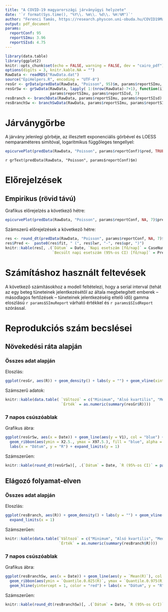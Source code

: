 ```yaml
---
title: "A COVID-19 magyarországi járványügyi helyzete"
date: '`r format(Sys.time(), "%Y\\. %m\\. %d\\. %H:%M")`'
author: "Ferenci Tamás, https://research.physcon.uni-obuda.hu/COVID19MagyarEpi/"
output: pdf_document
params:
  reportConf: 95
  reportSImu: 3.96
  reportSIsd: 4.75
---
```


```r
library(data.table)
library(ggplot2)
knitr::opts_chunk$set(echo = FALSE, warning = FALSE, dev = "cairo_pdf")
options(digits = 3, knitr.kable.NA = "")
RawData <- readRDS("RawData.dat")
source("EpiHelpers.R", encoding = "UTF-8")
resGr <- grData(predData(RawData, "Poisson", 95)$m, params$reportSImu, params$reportSIsd)
resGrSw <- grSwData(RawData, lapply( 1:(nrow(RawData)-7+1), function(i) predData(RawData[i:(i+7-1)], "Poisson", 95)$m ),
                    params$reportSImu, params$reportSIsd, 7)
resBranch <- branchData(RawData, params$reportSImu, params$reportSIsd)
resBranchSw <- branchSwData(RawData, params$reportSImu, params$reportSIsd, 7)
```

# Járványgörbe

A járvány jelenlegi görbéje, az illesztett exponenciális görbével és LOESS nemparaméteres simítóval, logaritmikus függőleges tengellyel:

```r
epicurvePlot(predData(RawData, "Poisson", params$reportConf)$pred, TRUE, TRUE, TRUE, TRUE, params$reportConf)
```

`r grText(predData(RawData, "Poisson", params$reportConf)$m)`

# Előrejelzések

## Empirikus (rövid távú)

Grafikus előrejelzés a következő hétre:

```r
epicurvePlot(predData(RawData, "Poisson", params$reportConf, NA, 7)$pred, TRUE, TRUE, FALSE, TRUE, NA)
```

Számszerű előrejelzések a következő hétre:

```r
res <- round_dt(predData(RawData, "Poisson", params$reportConf, NA, 7)$pred)
res$Pred <-  paste0(res$fit, " (", res$lwr, "-", res$upr, ")")
knitr::kable(res[, .(`Dátum` = Date, `Napi esetszám [fő/nap]` = CaseNumber,
                     `Becsült napi esetszám (95%-os CI) [fő/nap]` = Pred)])
```

# Számításhoz használt feltevések

A következő számításokhoz a modell feltételezi, hogy a serial interval (tehát az egy beteg tüneteinek jelentkezésétől az általa megbetegített emberek -- másodlagos fertőzések -- tüneteinek jelentkezéséig eltelő idő) gamma eloszlású `r params$SImuReport` várható értékkel és `r params$SIsdReport` szórással.

# Reprodukciós szám becslései

## Növekedési ráta alapján

### Összes adat alapján

Eloszlás:

```r
ggplot(resGr, aes(R)) + geom_density() + labs(y = "") + geom_vline(xintercept = 1, col = "red", size = 2) + expand_limits(x = 1)
```

Számszerű adatok:

```r
knitr::kable(data.table( `Változó` = c("Minimum", "Alsó kvartilis", "Medián", "Átlag", "Felső kvartilis", "Maximum"),
                         `Érték` = as.numeric(summary(resGr$R))))
```

### 7 napos csúszóablak

Grafikus ábra:

```r
ggplot(resGrSw, aes(x = Date)) + geom_line(aes(y = V1), col = "blue") +
  geom_ribbon(aes(ymin = X2.5., ymax = X97.5.), fill = "blue", alpha = 0.2) +  geom_hline(yintercept = 1, color = "red") +
  labs(x = "Dátum", y = "R") + expand_limits(y = 1)
```

Számszerűen:

```r
knitr::kable(round_dt(resGrSw)[, .(`Dátum` = Date, `R (95%-os CI)` = paste0(V1, " (", X2.5., "-", X97.5., ")"))])
```

## Elágozó folyamat-elven

### Összes adat alapján

Eloszlás:

```r
ggplot(resBranch, aes(R)) + geom_density() + labs(y = "") + geom_vline(xintercept = 1, col = "red", size = 2) +
  expand_limits(x = 1)
```

Számszerűen:

```r
knitr::kable(data.table(`Változó` = c("Minimum", "Alsó kvartilis", "Medián", "Átlag", "Felső kvartilis", "Maximum" ),
                        `Érték` = as.numeric(summary(resBranch$R))))
```

### 7 napos csúszóablak

Grafikus ábra:

```r
ggplot(resBranchSw, aes(x = Date)) + geom_line(aes(y = `Mean(R)`), col = "blue") +
  geom_ribbon(aes(ymin = `Quantile.0.025(R)`, ymax = `Quantile.0.975(R)`), fill = "blue", alpha = 0.2) +
  geom_hline(yintercept = 1, color = "red") + labs(x = "Dátum", y = "R") + expand_limits(y = 1)
```

Számszerűen:

```r
knitr::kable(round_dt(resBranchSw)[, .(`Dátum` = Date, `R (95%-os CrI)` = paste0(`Mean(R)`, " (", `Quantile.0.025(R)`,
                                                                                 "-", `Quantile.0.975(R)`, ")"))])
```